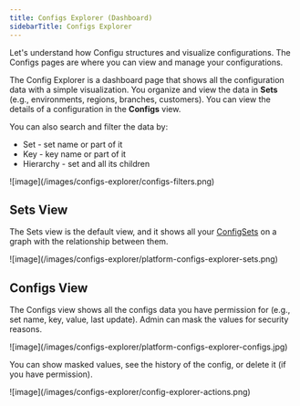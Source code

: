 ```yaml
---
title: Configs Explorer (Dashboard)
sidebarTitle: Configs Explorer
---
```


Let's understand how Configu structures and visualize configurations.
The Configs pages are where you can view and manage your configurations.

The Config Explorer is a dashboard page that shows all the configuration data with a simple visualization.
You organize and view the data in **Sets** (e.g., environments, regions, branches, customers). You can view the details of a configuration in the **Configs** view.

You can also search and filter the data by:

- Set - set name or part of it
- Key - key name or part of it
- Hierarchy - set and all its children

<Frame>![image](/images/configs-explorer/configs-filters.png)</Frame>

## Sets View

The Sets view is the default view, and it shows all your [ConfigSets](/config-set) on a graph with the relationship between them.

<Frame>![image](/images/configs-explorer/platform-configs-explorer-sets.png)</Frame>

## Configs View

The Configs view shows all the configs data you have permission for (e.g., set name, key, value, last update).
Admin can mask the values for security reasons.

<Frame>![image](/images/configs-explorer/platform-configs-explorer-configs.jpg)</Frame>

You can show masked values, see the history of the config, or delete it (if you have permission).

<Frame>![image](/images/configs-explorer/config-explorer-actions.png)</Frame>